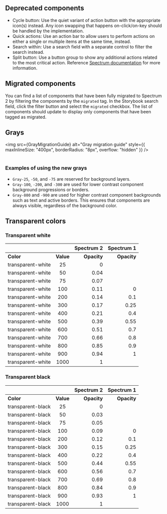 

<Meta title="Migration guide" />
<Title>Migration guide</Title>

## Deprecated components

- Cycle button: Use the quiet variant of action button with the appropriate icon(s) instead. Any icon swapping that happens on-click/on-key should be handled by the implementation.
- Quick actions: Use an action bar to allow users to perform actions on either a single or multiple items at the same time, instead.
- Search within: Use a search field with a separate control to filter the search instead.
- Split button: Use a button group to show any additional actions related to the most critical action. Reference [Spectrum documentation](https://spectrum.corp.adobe.com/page/button-group/#Use-a-button-group-to-show-additional-actions) for more information.

## Migrated components

You can find a list of components that have been fully migrated to Spectrum 2 by filtering the components by the `migrated` tag. In the Storybook search field, click the filter button and select the `migrated` checkbox. The list of components should update to display only components that have been tagged as migrated.

## Grays

<img
	src={GrayMigrationGuide}
	alt="Gray migration guide"
	style={{ maxInlineSize: "400px", borderRadius: "8px", overflow: "hidden" }}
/>
<br />
<br />

### Examples of using the new grays

- `Gray-25`, `-50`, and `-75` are reserved for background layers.
- `Gray-100`, `-200`, and `-300` are used for lower contrast component background progressions or borders.
- `Gray-800` and `-900` are used for higher contrast component backgrounds such as text and active borders. This ensures that components are always visible, regardless of the background color.

## Transparent colors

### Transparent white

|                   |           |  Spectrum 2 |  Spectrum 1 |
| ----------------- | :-------: | ----------: | ----------: |
| **Color**         | **Value** | **Opacity** | **Opacity** |
| transparent-white |    25     |           0 |             |
| transparent-white |    50     |        0.04 |             |
| transparent-white |    75     |        0.07 |             |
| transparent-white |    100    |        0.11 |           0 |
| transparent-white |    200    |        0.14 |         0.1 |
| transparent-white |    300    |        0.17 |        0.25 |
| transparent-white |    400    |        0.21 |         0.4 |
| transparent-white |    500    |        0.39 |        0.55 |
| transparent-white |    600    |        0.51 |         0.7 |
| transparent-white |    700    |        0.66 |         0.8 |
| transparent-white |    800    |        0.85 |         0.9 |
| transparent-white |    900    |        0.94 |           1 |
| transparent-white |   1000    |           1 |             |

### Transparent black

|                   |           |  Spectrum 2 |  Spectrum 1 |
| ----------------- | :-------: | ----------: | ----------: |
| **Color**         | **Value** | **Opacity** | **Opacity** |
| transparent-black |    25     |           0 |             |
| transparent-black |    50     |        0.03 |             |
| transparent-black |    75     |        0.05 |             |
| transparent-black |    100    |        0.09 |           0 |
| transparent-black |    200    |        0.12 |         0.1 |
| transparent-black |    300    |        0.15 |        0.25 |
| transparent-black |    400    |        0.22 |         0.4 |
| transparent-black |    500    |        0.44 |        0.55 |
| transparent-black |    600    |        0.56 |         0.7 |
| transparent-black |    700    |        0.69 |         0.8 |
| transparent-black |    800    |        0.84 |         0.9 |
| transparent-black |    900    |        0.93 |           1 |
| transparent-black |   1000    |           1 |             |
